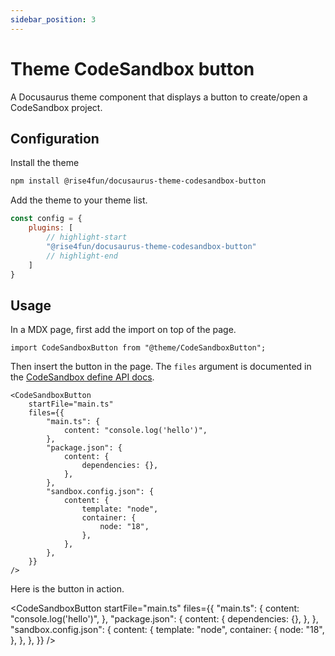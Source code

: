 ```yaml
---
sidebar_position: 3
---
```



# Theme CodeSandbox button

A Docusaurus theme component that displays a button to create/open a CodeSandbox project.

## Configuration

Install the theme

```bash npm2yarn
npm install @rise4fun/docusaurus-theme-codesandbox-button
```

Add the theme to your theme list.

```js
const config = {
    plugins: [
        // highlight-start
        "@rise4fun/docusaurus-theme-codesandbox-button"
        // highlight-end
    ]
}
```

## Usage

In a MDX page, first add the import on top of the page.

```tsx
import CodeSandboxButton from "@theme/CodeSandboxButton";
```

Then insert the button in the page. The `files` argument is documented in the [CodeSandbox define API docs](https://codesandbox.io/docs/learn/getting-started/your-first-sandbox#define-api).

```tsx
<CodeSandboxButton
    startFile="main.ts"
    files={{
        "main.ts": {
            content: "console.log('hello')",
        },
        "package.json": {
            content: {
                dependencies: {},
            },
        },
        "sandbox.config.json": {
            content: {
                template: "node",
                container: {
                    node: "18",
                },
            },
        },
    }}
/>
```

Here is the button in action.

<BrowserWindow>

<CodeSandboxButton
    startFile="main.ts"
    files={{
        "main.ts": {
            content: "console.log('hello')",
        },
        "package.json": {
            content: {
                dependencies: {},
            },
        },
        "sandbox.config.json": {
            content: {
                template: "node",
                container: {
                    node: "18",
                },
            },
        },
    }}
/>

</BrowserWindow>
